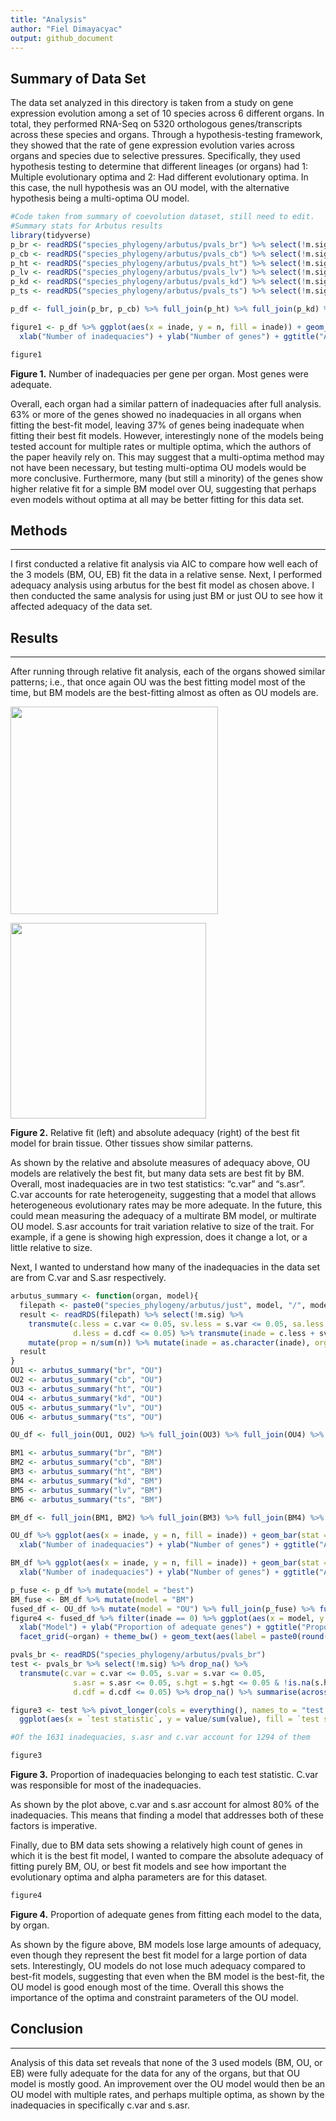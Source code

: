 ```yaml
---
title: "Analysis"
author: "Fiel Dimayacyac"
output: github_document
---
```


## Summary of Data Set

The data set analyzed in this directory is taken from a study on gene expression evolution among a set of 10 species across 6 different organs. In total, they performed RNA-Seq on 5320 orthologous genes/transcripts across these species and organs. Through a hypothesis-testing framework, they showed that the rate of gene expression evolution varies across organs and species due to selective pressures. Specifically, they used hypothesis testing to determine that different lineages (or organs) had 1: Multiple evolutionary optima and 2: Had different evolutionary optima. In this case, the null hypothesis was an OU model, with the alternative hypothesis being a multi-optima OU model.

```r
#Code taken from summary of coevolution dataset, still need to edit.
#Summary stats for Arbutus results
library(tidyverse)
p_br <- readRDS("species_phylogeny/arbutus/pvals_br") %>% select(!m.sig) %>% transmute(c.less = c.var <= 0.05, sv.less = s.var <= 0.05, sa.less = s.asr <= 0.05, sh.less = s.hgt <= 0.05 & !is.na(s.hgt), d.less = d.cdf <= 0.05) %>% transmute(inade = c.less + sv.less + sa.less + sh.less + d.less) %>% count(inade) %>% mutate(prop = n/sum(n)) %>% mutate(inade = as.character(inade), organ = "br")
p_cb <- readRDS("species_phylogeny/arbutus/pvals_cb") %>% select(!m.sig) %>% transmute(c.less = c.var <= 0.05, sv.less = s.var <= 0.05, sa.less = s.asr <= 0.05, sh.less = s.hgt <= 0.05 & !is.na(s.hgt), d.less = d.cdf <= 0.05) %>% transmute(inade = c.less + sv.less + sa.less + sh.less + d.less) %>% count(inade) %>% mutate(prop = n/sum(n)) %>% mutate(inade = as.character(inade), organ = "cb")
p_ht <- readRDS("species_phylogeny/arbutus/pvals_ht") %>% select(!m.sig) %>% transmute(c.less = c.var <= 0.05, sv.less = s.var <= 0.05, sa.less = s.asr <= 0.05, sh.less = s.hgt <= 0.05 & !is.na(s.hgt), d.less = d.cdf <= 0.05) %>% transmute(inade = c.less + sv.less + sa.less + sh.less + d.less) %>% count(inade) %>% mutate(prop = n/sum(n)) %>% mutate(inade = as.character(inade), organ = "ht")
p_lv <- readRDS("species_phylogeny/arbutus/pvals_lv") %>% select(!m.sig) %>% transmute(c.less = c.var <= 0.05, sv.less = s.var <= 0.05, sa.less = s.asr <= 0.05, sh.less = s.hgt <= 0.05 & !is.na(s.hgt), d.less = d.cdf <= 0.05) %>% transmute(inade = c.less + sv.less + sa.less + sh.less + d.less) %>% count(inade) %>% mutate(prop = n/sum(n)) %>% mutate(inade = as.character(inade), organ = "lv")
p_kd <- readRDS("species_phylogeny/arbutus/pvals_kd") %>% select(!m.sig) %>% transmute(c.less = c.var <= 0.05, sv.less = s.var <= 0.05, sa.less = s.asr <= 0.05, sh.less = s.hgt <= 0.05 & !is.na(s.hgt), d.less = d.cdf <= 0.05) %>% transmute(inade = c.less + sv.less + sa.less + sh.less + d.less) %>% count(inade) %>% mutate(prop = n/sum(n)) %>% mutate(inade = as.character(inade), organ = "kd")
p_ts <- readRDS("species_phylogeny/arbutus/pvals_ts") %>% select(!m.sig) %>% transmute(c.less = c.var <= 0.05, sv.less = s.var <= 0.05, sa.less = s.asr <= 0.05, sh.less = s.hgt <= 0.05 & !is.na(s.hgt), d.less = d.cdf <= 0.05) %>% transmute(inade = c.less + sv.less + sa.less + sh.less + d.less) %>% count(inade) %>% mutate(prop = n/sum(n)) %>% mutate(inade = as.character(inade), organ = "ts")

p_df <- full_join(p_br, p_cb) %>% full_join(p_ht) %>% full_join(p_kd) %>% full_join(p_lv) %>% full_join(p_ts)

figure1 <- p_df %>% ggplot(aes(x = inade, y = n, fill = inade)) + geom_bar(stat = "identity") + 
  xlab("Number of inadequacies") + ylab("Number of genes") + ggtitle("Amount of genes by number of inadequacies") + facet_grid(~organ) + theme_bw()

```

```r
figure1

```

**Figure 1.** Number of inadequacies per gene per organ. Most genes were adequate.

Overall, each organ had a similar pattern of inadequacies after full analysis. 63% or more of the genes showed no inadequacies in all organs when fitting the best-fit model, leaving 37% of genes being inadequate when fitting their best fit models. However, interestingly none of the models being tested account for multiple rates or multiple optima, which the authors of the paper heavily rely on. This may suggest that a multi-optima method may not have been necessary, but testing multi-optima OU models would be more conclusive. Furthermore, many (but still a minority) of the genes show higher relative fit for a simple BM model over OU, suggesting that perhaps even models without optima at all may be better fitting for this data set.

## Methods

------------------------------------------------------------------------

I first conducted a relative fit analysis via AIC to compare how well each of the 3 models (BM, OU, EB) fit the data in a relative sense. Next, I performed adequacy analysis using arbutus for the best fit model as chosen above. I then conducted the same analysis for using just BM or just OU to see how it affected adequacy of the data set.

## Results

------------------------------------------------------------------------

After running through relative fit analysis, each of the organs showed similar patterns; i.e., that once again OU was the best fitting model most of the time, but BM models are the best-fitting almost as often as OU models are.

<img src="species_phylogeny/AIC/AIC_br.png" width="332"/>

<img src="species_phylogeny/arbutus/arbutus_br.png" width="313"/>

**Figure 2.** Relative fit (left) and absolute adequacy (right) of the best fit model for brain tissue. Other tissues show similar patterns.

As shown by the relative and absolute measures of adequacy above, OU models are relatively the best fit, but many data sets are best fit by BM. Overall, most inadequacies are in two test statistics: "c.var" and "s.asr". C.var accounts for rate heterogeneity, suggesting that a model that allows heterogeneous evolutionary rates may be more adequate. In the future, this could mean measuring the adequacy of a multirate BM model, or multirate OU model. S.asr accounts for trait variation relative to size of the trait. For example, if a gene is showing high expression, does it change a lot, or a little relative to size.

Next, I wanted to understand how many of the inadequacies in the data set are from C.var and S.asr respectively.

```r
arbutus_summary <- function(organ, model){
  filepath <- paste0("species_phylogeny/arbutus/just", model, "/", model, "pvals_", organ)
  result <- readRDS(filepath) %>% select(!m.sig) %>%
    transmute(c.less = c.var <= 0.05, sv.less = s.var <= 0.05, sa.less = s.asr <= 0.05, sh.less = s.hgt <= 0.05 & !is.na(s.hgt),
              d.less = d.cdf <= 0.05) %>% transmute(inade = c.less + sv.less + sa.less + sh.less + d.less) %>% count(inade) %>%
    mutate(prop = n/sum(n)) %>% mutate(inade = as.character(inade), organ = organ)
  result
}
OU1 <- arbutus_summary("br", "OU")
OU2 <- arbutus_summary("cb", "OU")
OU3 <- arbutus_summary("ht", "OU")
OU4 <- arbutus_summary("kd", "OU")
OU5 <- arbutus_summary("lv", "OU")
OU6 <- arbutus_summary("ts", "OU")

OU_df <- full_join(OU1, OU2) %>% full_join(OU3) %>% full_join(OU4) %>% full_join(OU5) %>% full_join(OU6)

BM1 <- arbutus_summary("br", "BM")
BM2 <- arbutus_summary("cb", "BM")
BM3 <- arbutus_summary("ht", "BM")
BM4 <- arbutus_summary("kd", "BM")
BM5 <- arbutus_summary("lv", "BM")
BM6 <- arbutus_summary("ts", "BM")

BM_df <- full_join(BM1, BM2) %>% full_join(BM3) %>% full_join(BM4) %>% full_join(BM5) %>% full_join(BM6)

OU_df %>% ggplot(aes(x = inade, y = n, fill = inade)) + geom_bar(stat = "identity") + 
  xlab("Number of inadequacies") + ylab("Number of genes") + ggtitle("Amount of genes by number of inadequacies for OU") + facet_grid(~organ) + theme_bw()

BM_df %>% ggplot(aes(x = inade, y = n, fill = inade)) + geom_bar(stat = "identity") + 
  xlab("Number of inadequacies") + ylab("Number of genes") + ggtitle("Amount of genes by number of inadequacies for BM") + facet_grid(~organ) + theme_bw()

p_fuse <- p_df %>% mutate(model = "best")
BM_fuse <- BM_df %>% mutate(model = "BM")
fused_df <- OU_df %>% mutate(model = "OU") %>% full_join(p_fuse) %>% full_join(BM_fuse)
figure4 <- fused_df %>% filter(inade == 0) %>% ggplot(aes(x = model, y = prop, fill = model)) + geom_bar(stat = "identity") + 
  xlab("Model") + ylab("Proportion of adequate genes") + ggtitle("Proportion of adequate genes when fitting different models") + 
  facet_grid(~organ) + theme_bw() + geom_text(aes(label = paste0(round(prop*100, 1), "%")), position = position_dodge(0.9), angle = 90)
```

```r
pvals_br <- readRDS("species_phylogeny/arbutus/pvals_br")
test <- pvals_br %>% select(!m.sig) %>% drop_na() %>%
  transmute(c.var = c.var <= 0.05, s.var = s.var <= 0.05,
              s.asr = s.asr <= 0.05, s.hgt = s.hgt <= 0.05 & !is.na(s.hgt),
              d.cdf = d.cdf <= 0.05) %>% drop_na() %>% summarise(across(.fns = ~sum(.x, na.rm = TRUE))) 

figure3 <- test %>% pivot_longer(cols = everything(), names_to = "test statistic") %>% 
  ggplot(aes(x = `test statistic`, y = value/sum(value), fill = `test statistic`)) + geom_col() + geom_text(aes(label = round(value/sum(value), digits = 2))) + ylab("Percent of inadequacies") + theme_bw()

#Of the 1631 inadequacies, s.asr and c.var account for 1294 of them
```

```r
figure3
```

**Figure 3.** Proportion of inadequacies belonging to each test statistic. C.var was responsible for most of the inadequacies.

As shown by the plot above, c.var and s.asr account for almost 80% of the inadequacies. This means that finding a model that addresses both of these factors is imperative.

Finally, due to BM data sets showing a relatively high count of genes in which it is the best fit model, I wanted to compare the absolute adequacy of fitting purely BM, OU, or best fit models and see how important the evolutionary optima and alpha parameters are for this dataset.

```r
figure4
```

**Figure 4.** Proportion of adequate genes from fitting each model to the data, by organ.

As shown by the figure above, BM models lose large amounts of adequacy, even though they represent the best fit model for a large portion of data sets. Interestingly, OU models do not lose much adequacy compared to best-fit models, suggesting that even when the BM model is the best-fit, the OU model is good enough most of the time. Overall this shows the importance of the optima and constraint parameters of the OU model.

## Conclusion

------------------------------------------------------------------------

Analysis of this data set reveals that none of the 3 used models (BM, OU, or EB) were fully adequate for the data for any of the organs, but that OU model is mostly good. An improvement over the OU model would then be an OU model with multiple rates, and perhaps multiple optima, as shown by the inadequacies in specifically c.var and s.asr.

